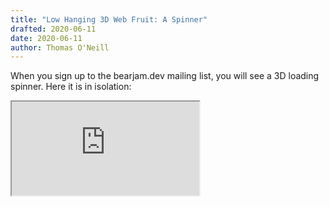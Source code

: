 ```yaml
---
title: "Low Hanging 3D Web Fruit: A Spinner"
drafted: 2020-06-11
date: 2020-06-11
author: Thomas O'Neill
---
```


<!-- import PerfChart from "./perf-chart.js"

<PerfChart /> -->

When you sign up to the bearjam.dev mailing list, you will see a 3D loading
spinner. Here it is in isolation:

<iframe src="https://codesandbox.io/embed/github/mysterybear/blog-post-demos/tree/master/packages/3d-spinner?module=/components/spinner-3d.tsx" />

We needed something to indicate the loading state during subscription, and I was
also keen to get my feet wet in the 3D web space, so... two birds one stone.

Looking at the
[react-three-fiber](https://github.com/react-spring/react-three-fiber) (R3F)
demos and how little code is needed to spin a box, it seems the ideal
entry-level 3D project (especially suiting our isometric cube logo!)

However, R3F is difficult to grok without having coded with Three.js. **I
strongly recommend starting Three.js code before porting to R3F** in order to
understand the underlying API.

Here are the resources that got me going with Three.js and R3F.

## Resources

### Three.js

- [Three.js Fundamentals](https://threejsfundamentals.org), especially:
  - [Basics](https://threejsfundamentals.org/threejs/lessons/threejs-fundamentals.html)
  - [Cameras](https://threejsfundamentals.org/threejs/lessons/threejs-cameras.html)
- Three.js [helpers](https://threejs.org/examples/?q=helpers) and
  [controls](https://threejs.org/examples/?q=controls)

### react-three-fiber

- [Bringing WebGL to React](https://www.youtube.com/watch?v=YyqBdN71nFs), a
  presentation by [Paul Henschel](https://twitter.com/0xca0a)
- The [R3F GitHub repository](https://github.com/react-spring/react-three-fiber)
  is full of documentation and examples.

The thing to understand about R3F is that it's a **react reconciler** (again,
see [Henschel's conference talk](https://www.youtube.com/watch?v=YyqBdN71nFs)).
This basically means that **it transforms JSX code to Three.js API calls**. The
available mappings can be seen in these
[type declarations](https://github.com/react-spring/react-three-fiber/blob/86b0f78d684ee9f25135f490b9159919cf486697/src/three-types.ts#L71-L298).

## Lazy Loading

If you run Lighthouse before and after including R3F in your code, you'll notice
a big performance hit (due to size of Three.js). This can be overcome with lazy
loading, which can be implemented in a
[variety of ways](https://web.dev/fast/#lazy-load-images-and-video).

In our case, it made sense to use a combination of
[dynamic imports](https://webpack.js.org/guides/code-splitting/#dynamic-imports)
and the
[Intersection Observer API](https://developer.mozilla.org/en-US/docs/Web/API/Intersection_Observer_API).

Fortunately there are very nice wrapper libaries such as
[loadable components](https://loadable-components.com/) and
[react-intersection-observer](https://github.com/thebuilder/react-intersection-observer).

Here is a CodeSandbox with lazy loading implemented
([Next.js ships its own dynamic import library](https://nextjs.org/docs/advanced-features/dynamic-import),
so we used that instead of loadable-components here; the API is practically the
same):

<iframe src="https://codesandbox.io/embed/github/mysterybear/blog-post-demos/tree/master/packages/3d-spinner-lazy?module=/pages/index.tsx" />
